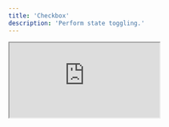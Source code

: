 ```yaml
---
title: 'Checkbox'
description: 'Perform state toggling.'
---
```


<iframe
  style={{ width: '100%', height: '378px', borderRadius: 12 }}
  src="https://ng-primitives.github.io/ng-primitives/#/examples/checkbox"
/>

## Usage

Assemble the checkbox directives in your template.

```html
<button ngpCheckbox [(ngpCheckboxChecked)]="checked">
  <ng-icon ngpCheckboxIndicator name="checkmark" />
</button>
```

## API Reference

The following directives are available to import from the `@ng-primitives/ng-primitives/checkbox` package:

### NgpCheckboxDirective

<ResponseField name="ngpCheckboxChecked" type="boolean" default="false">
  Define the checked state.
</ResponseField>

<ResponseField name="ngpCheckboxIndeterminate" type="boolean" default="false">
  Define the interminate state.
</ResponseField>

<ResponseField name="ngpCheckboxDisabled" type="boolean" default="false">
  Define the disabled state.
</ResponseField>

<ResponseField name="ngpCheckboxCheckedChange" type="boolean">
  Event emitted when the state changes.
</ResponseField>

<ResponseField name="ngpCheckboxIndeterminateChange" type="boolean">
  Event emitted when the indeterminate state changes.
</ResponseField>

### NgpCheckboxIndicatorDirective

There are no inputs or outputs for this directive.

## Schematics

You can use our schematic to generate a new checkbox component.

<CodeGroup>

```bash Angular CLI
ng generate @ng-primitives/ng-primitives:checkbox
```

```bash Nx
nx generate @ng-primitives/ng-primitives:checkbox
```

</CodeGroup>

### Options

<ResponseField name="name" type="string">
  The name of the component.
</ResponseField>

<ResponseField name="project" type="string">
  The name of the project to add the component to.
</ResponseField>

<ResponseField name="path" type="string">
  The path to create the component.
</ResponseField>
